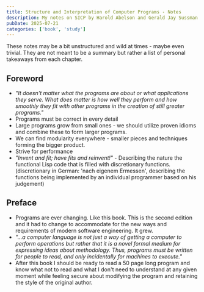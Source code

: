 ```yaml
---
title: Structure and Interpretation of Computer Programs - Notes
description: My notes on SICP by Harold Abelson and Gerald Jay Sussman with Julie Sussman
pubDate: 2025-07-21
categories: ['book', 'study']
---
```

These notes may be a bit unstructured and wild at times - maybe even trivial.
They are not meant to be a summary but rather a list of personal takeaways from each chapter.

## Foreword
- *"It doesn't matter what the programs are about or what applications they serve. What does matter is how well they perform and how smoothly they fit with other programs in the creation of still greater programs."*
- Programs must be correct in every detail
- Large programs grow from small ones - we should utilize proven idioms and combine these to form larger programs.
- We can find modularity everywhere - smaller pieces and techniques forming the bigger product.
- Strive for performance
- *"Invent  and fit; have fits and reinvent!"* - Describing the nature the functional Lisp code that is filled with discretionary functions. (discretionary in German: 'nach eigenem Ermessen', describing the functions being implemented by an individual programmer based on his judgement)

## Preface
- Programs are ever changing. Like this book. This is the second edition and it had to change to accommodate for the new ways and requirements of modern software engineering. It grew.
- *"...a computer language is not just a way of getting a computer to perform operations but rather that it is a novel formal medium for expressing ideas about methodology. Thus, programs must be written for people to read, and only incidentally for machines to execute."*
- After this book I should be ready to read a 50 page long program and know what not to read and what I don't need to understand at any given moment while feeling secure about modifying the program and retaining the style of the original author.